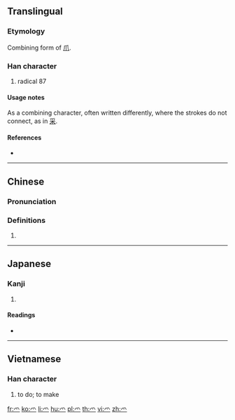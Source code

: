 {{character info/new}}
{{also|爪}}
==Translingual==
{{stroke order|type=animate}}

===Etymology===
Combining form of [[爪]].

===Han character===
{{Han char|rn=87|rad=爪|as=00|sn=4|four=|canj=HF,XHF}}

# radical 87

====Usage notes====
As a combining character, often written differently, where the strokes do not connect, as in [[采]].

====References====
* {{Han ref|kx=0688.281|dkj=19655|dj=1101.140|hdz=32030.021|uh=722B|ud=29227}}

----

==Chinese==
{{zh-forms}}

===Pronunciation===
{{zh-pron
|m=zhǎo
|c=zaau2
|cat=
}}

===Definitions===
{{zh-hanzi}}

# {{rfdef|zh}}

----

==Japanese==

===Kanji===
{{ja-kanji|grade=|rs=爪00}}

# {{defn|lang=ja|sort=爪00}}

====Readings====
* {{ja-readings|on=|kun=[[つめかんむり]] (tsumekammuri), [[つめがしら]] (tsumegashira)}}

----

==Vietnamese==

===Han character===
{{vi-hantu|[[làm]]|rs=爪00}}

# to do; to make

[[Category:CJKV radicals| ]]

[[fr:爫]]
[[ko:爫]]
[[li:爫]]
[[hu:爫]]
[[pl:爫]]
[[th:爫]]
[[vi:爫]]
[[zh:爫]]